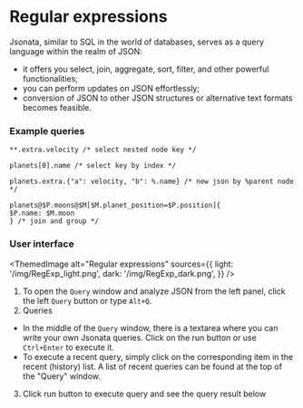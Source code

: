 # Regular expressions



Jsonata, similar to SQL in the world of databases, serves as a query language within the realm of JSON:

- it offers you select, join, aggregate, sort, filter, and other powerful functionalities;
- you can perform updates on JSON effortlessly;
- conversion of JSON to other JSON structures or alternative text formats becomes feasible.

### Example queries

```text
**.extra.velocity /* select nested node key */

planets[0].name /* select key by index */

planets.extra.{"a": velocity, "b": %.name} /* new json by %parent node */

planets@$P.moons@$M[$M.planet_position=$P.position]{
$P.name: $M.moon
} /* join and group */
```

### User interface


<ThemedImage
    alt="Regular expressions"
    sources={{
        light: '/img/RegExp_light.png',
        dark: '/img/RegExp_dark.png',
    }}
/>

1. To open the `Query` window and analyze JSON from the left panel,
click the left `Query` button or type `Alt+Q`.
2. Queries
 - In the middle of the `Query` window, there is a textarea where you can write your own Jsonata queries.
Click on the run button or use `Ctrl+Enter` to execute it.
 - To execute a recent query, simply click on the corresponding item in the recent (history) list.
A list of recent queries can be found at the top of the "Query" window.
3. Click run button to execute query and see the query result below
